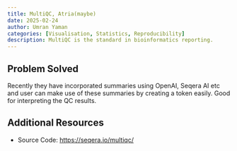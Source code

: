 ```yaml
---
title: MultiQC, Atria(maybe)
date: 2025-02-24
author: Umran Yaman
categories: [Visualisation, Statistics, Reproducibility]
description: MultiQC is the standard in bioinformatics reporting.
---
```


## Problem Solved
 Recently they have incorporated summaries using OpenAI, Seqera AI etc and user can make use of these summaries by creating a token easily. Good for interpreting the QC results. 

## Additional Resources
- Source Code: [https://seqera.io/multiqc/](https://seqera.io/multiqc/)
